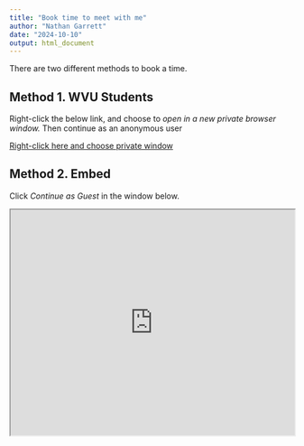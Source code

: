 ```yaml
---
title: "Book time to meet with me"
author: "Nathan Garrett"
date: "2024-10-10"
output: html_document
---
```


There are two different methods to book a time.


## Method 1. WVU Students

Right-click the below link, and choose to *open in a new private browser window.* Then continue as an anonymous user

[Right-click here and choose private window](https://outlook.office.com/bookwithme/user/12414cb0519440e68f70cc1fb2a63fac@mail.wvu.edu?anonymous)


## Method 2. Embed

Click *Continue as Guest* in the window below.

```{=html}

<iframe width="100%" height="400"
  src="https://outlook.office.com/bookwithme/user/12414cb0519440e68f70cc1fb2a63fac@mail.wvu.edu?anonymous&isanonymous=true"></iframe>
```